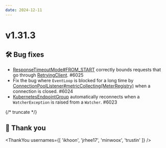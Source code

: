 ```yaml
---
date: 2024-12-11
---
```


# v1.31.3

## 🛠️ Bug fixes

- [ResponseTimeoutMode#FROM_START](type) correctly bounds requests that go through [RetryingClient](type). #6025
- Fix the bug where `EventLoop` is blocked for a long time by [ConnectionPoolListener#metricCollecting(MeterRegistry)](type)
  when a connection is closed. #6024
- [KubernetesEndpointGroup](type) automatically reconnects when a `WatcherException` is raised from a `Watcher`. #6023

{/* truncate */}

## 🙇 Thank you

<ThankYou usernames={[
  'ikhoon',
  'jrhee17',
  'minwoox',
  'trustin'
]} />
